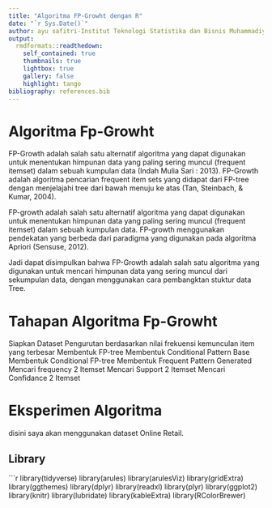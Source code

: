 ```yaml
---
title: "Algoritma FP-Growht dengan R"
date: "`r Sys.Date()`"
author: ayu safitri-Institut Teknologi Statistika dan Bisnis Muhammadiyah
output:
  rmdformats::readthedown:
    self_contained: true
    thumbnails: true
    lightbox: true
    gallery: false
    highlight: tango
bibliography: references.bib
---
```

# Algoritma Fp-Growht
FP-Growth adalah salah satu alternatif algoritma yang dapat digunakan untuk menentukan himpunan data yang paling sering muncul (frequent itemset) dalam sebuah kumpulan data (Indah Mulia Sari : 2013).
FP-Growth adalah algoritma pencarian frequent item sets yang didapat dari FP-tree dengan menjelajahi tree dari bawah menuju ke atas (Tan, Steinbach, & Kumar, 2004).

FP-growth adalah salah satu alternatif algoritma yang dapat digunakan untuk menentukan himpunan data yang paling sering muncul (frequent itemset) dalam sebuah kumpulan data. FP-growth menggunakan pendekatan yang berbeda dari paradigma yang digunakan pada algoritma Apriori (Sensuse, 2012).

Jadi dapat disimpulkan bahwa FP-Growth adalah salah satu algoritma yang digunakan untuk mencari himpunan data yang sering muncul dari sekumpulan data, dengan menggunakan cara pembangktan stuktur data Tree.

# Tahapan Algoritma Fp-Growht
Siapkan Dataset
Pengurutan berdasarkan nilai frekuensi kemunculan item yang terbesar
Membentuk FP-tree 
Membentuk Conditional Pattern Base
Membentuk Conditional FP-tree
Membentuk Frequent Pattern Generated
Mencari frequency 2 Itemset
Mencari Support 2 Itemset
Mencari Confidance 2 Itemset

# Eksperimen Algoritma
disini saya akan menggunakan dataset Online Retail.

## Library
```r
library(tidyverse)
library(arules)
library(arulesViz)
library(gridExtra)
library(ggthemes)
library(dplyr)
library(readxl)
library(plyr)
library(ggplot2)
library(knitr)
library(lubridate)
library(kableExtra)
library(RColorBrewer)